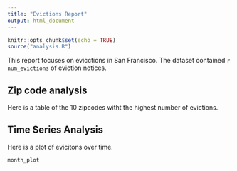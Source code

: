 ```yaml
---
title: "Evictions Report"
output: html_document
---
```


```r
knitr::opts_chunk$set(echo = TRUE)
source("analysis.R")
```

This report focuses on evicctions in San Francisco. The dataset contained `r num_evictions` of eviction notices.

## Zip code analysis
Here is a table of the 10 zipcodes witht the highest number of evictions.

## Time Series Analysis
Here is a plot of evicitons over time.
```r
month_plot
```